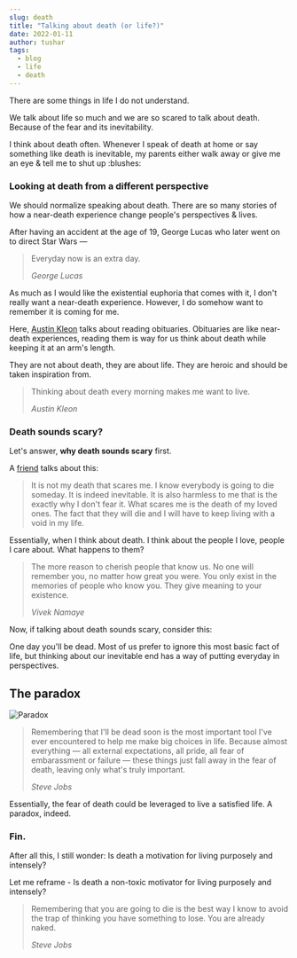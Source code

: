 ```yaml
---
slug: death
title: "Talking about death (or life?)"
date: 2022-01-11
author: tushar
tags:
  - blog
  - life
  - death
---
```


There are some things in life I do not understand.

We talk about life so much and we are so scared to talk about death. Because of the fear and its inevitability.

I think about death often. Whenever I speak of death at home or say something like death is inevitable, my parents either walk away or give me an eye & tell me to shut up :blushes:

### Looking at death from a different perspective

We should normalize speaking about death. There are so many stories of how a near-death experience change people's perspectives & lives.

After having an accident at the age of 19, George Lucas who later went on to direct Star Wars — 

> Everyday now is an extra day.
> 
> <cite>George Lucas</cite>

As much as I would like the existential euphoria that comes with it, I don't really want a near-death experience. However, I do somehow want to remember it is coming for me. 

Here, [Austin Kleon](https://twitter.com/austinkleon) talks about reading obituaries. Obituaries are like near-death experiences, reading them is way for us think about death while keeping it at an arm's length. 

They are not about death, they are about life. They are heroic and should be taken inspiration from.

> Thinking about death every morning makes me want to live. 
> 
> <cite>Austin Kleon</cite>

### Death sounds scary?

Let's answer, **why death sounds scary** first. 

A [friend](https://twitter.com/GaonkarMihika) talks about this: 

> It is not my death that scares me. I know everybody is going to die someday. It is indeed inevitable. It is also harmless to me that is the exactly why I don't fear it. What scares me is the death of my loved ones. The fact that they will die and I will have to keep living with a void in my life.

Essentially, when I think about death. I think about the people I love, people I care about. What happens to them?

> The more reason to cherish people that know us. No one will remember you, no matter how great you were. You only exist in the memories of people who know you. They give meaning to your existence.
> 
> <cite>Vivek Namaye</cite>

Now, if talking about death sounds scary, consider this:

One day you'll be dead. Most of us prefer to ignore this most basic fact of life, but thinking about our inevitable end has a way of putting everyday in perspectives.


## The paradox

![Paradox](/images/death-paradox.jpg)

> Remembering that I'll be dead soon is the most important tool I've ever encountered to help me make big choices in life. Because almost everything — all external expectations, all pride, all fear of embarassment or failure — these things just fall away in the fear of death, leaving only what's truly important. 
>
> <cite>Steve Jobs</cite>

Essentially, the fear of death could be leveraged to live a satisfied life. A paradox, indeed.

### Fin.

After all this, I still wonder: Is death a motivation for living purposely and intensely?

Let me reframe - Is death a non-toxic motivator for living purposely and intensely?

> Remembering that you are going to die is the best way I know to avoid the trap of thinking you have something to lose. You are already naked. 
>
> <cite>Steve Jobs</cite>
